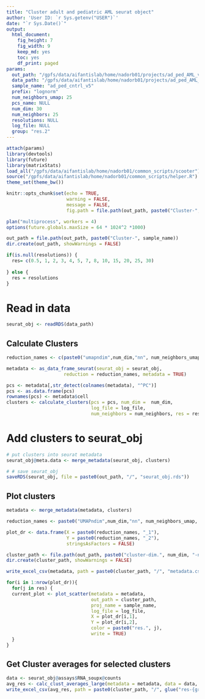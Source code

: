 ```yaml
---
title: "Cluster adult and pediatric AML seurat object"
author: 'User ID: `r Sys.getenv("USER")`'
date: "`r Sys.Date()`"
output:
  html_document:
    fig_height: 7
    fig_width: 9
    keep_md: yes
    toc: yes
    df_print: paged
params:
  out_path: "/gpfs/data/aifantislab/home/nadorb01/projects/ad_ped_AML_v5/results/"
  data_path: "/gpfs/data/aifantislab/home/nadorb01/projects/ad_ped_AML_v5/data/Filtered-SoupX-ad_ped_cntrl_v5/seurat_obj_Dx_dim_soupX.rds" #path to the seurat object
  sample_name: "ad_ped_cntrl_v5"
  prefix: "lognorm"
  num_neighbors_umap: 25
  pcs_name: NULL
  num_dim: 30
  num_neighbors: 25
  resolutions: NULL
  log_file: NULL
  group: "res.2"
---
```



```r
attach(params) 
library(devtools)
library(future)
library(matrixStats)
load_all("/gpfs/data/aifantislab/home/nadorb01/common_scripts/scooter") # from https://github.com/igordot/scooter
source("/gpfs/data/aifantislab/home/nadorb01/common_scripts/helper.R")
theme_set(theme_bw())

knitr::opts_chunk$set(echo = TRUE, 
                      warning = FALSE, 
                      message = FALSE, 
                      fig.path = file.path(out_path, paste0("Cluster-", sample_name, "/")))

plan("multiprocess", workers = 4)
options(future.globals.maxSize = 64 * 1024^2 *1000)
```


```r
out_path = file.path(out_path, paste0("Cluster-", sample_name))
dir.create(out_path, showWarnings = FALSE)

if(is.null(resolutions)) {
  res= c(0.5, 1, 2, 3, 4, 5, 7, 8, 10, 15, 20, 25, 30)
  
} else {
  res = resolutions
}
```

# Read in data
```r
seurat_obj <- readRDS(data_path)
```

## Calculate Clusters
```r
reduction_names <- c(paste0("umapndim",num_dim,"nn", num_neighbors_umap, prefix), paste0("pca"))

metadata <- as_data_frame_seurat(seurat_obj = seurat_obj,  
                     reduction = reduction_names, metadata = TRUE)

pcs <- metadata[,str_detect(colnames(metadata), "^PC")]
pcs <- as.data.frame(pcs)
rownames(pcs) <- metadata$cell
clusters <- calculate_clusters(pcs = pcs, num_dim =  num_dim, 
                               log_file = log_file, 
                               num_neighbors = num_neighbors, res = res)

```
# Add clusters to seurat_obj
```r
# put clusters into seurat metadata
seurat_obj@meta.data <- merge_metadata(seurat_obj, clusters)

# # save seurat_obj
saveRDS(seurat_obj, file = paste0(out_path, "/", "seurat_obj.rds"))
```

## Plot clusters
```r
metadata <- merge_metadata(metadata, clusters)

reduction_names <- paste0("UMAPndim",num_dim,"nn", num_neighbors_umap, prefix)

plot_dr <- data.frame(X = paste0(reduction_names, "_1"),
                      Y = paste0(reduction_names, "_2"),
                      stringsAsFactors = FALSE)

cluster_path <- file.path(out_path, paste0("cluster-dim.", num_dim, "-neighbors.", num_neighbors))
dir.create(cluster_path, showWarnings = FALSE)

write_excel_csv(metadata, path = paste0(cluster_path, "/", "metadata.csv"))

for(i in 1:nrow(plot_dr)){
  for(j in res) {
  current_plot <- plot_scatter(metadata = metadata,
                               out_path = cluster_path,
                               proj_name = sample_name,
                               log_file = log_file,
                               X = plot_dr[i,1],
                               Y = plot_dr[i,2],
                               color = paste0("res.", j),
                               write = TRUE)
  }
}
```

## Get Cluster averages for selected clusters
```r
data <- seurat_obj@assays$RNA_soupx@counts 
avg_res <- calc_clust_averages_large(metadata = metadata, data = data, group = group) 
write_excel_csv(avg_res, path = paste0(cluster_path, "/", glue("res-{group}-avg.csv"))) 
```
